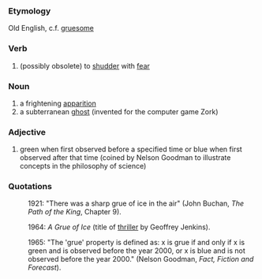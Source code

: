 ===Etymology===
Old English, c.f. [[gruesome]]

===Verb===
#(possibly obsolete) to [[shudder]] with [[fear]]

===Noun===
#a frightening [[apparition]]
#a subterranean [[ghost]] (invented for the computer game Zork)

===Adjective===
#green when first observed before a specified time or blue when first observed after that time (coined by Nelson Goodman to illustrate concepts in the philosophy of science)

===Quotations===
:1921: "There was a sharp grue of ice in the air" (John Buchan, ''The Path of the King'', Chapter 9).

:1964: ''A Grue of Ice'' (title of [[thriller]] by Geoffrey Jenkins).

:1965: "The 'grue' property is defined as: x is grue if and only if x is green and is observed before the year 2000, or x is blue and is not observed before the year 2000." (Nelson Goodman, ''Fact, Fiction and Forecast'').